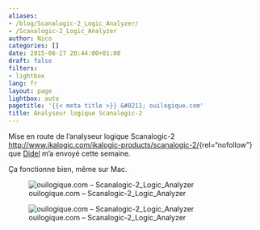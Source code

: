```yaml
---
aliases:
- /blog/Scanalogic-2_Logic_Analyzer/
- /Scanalogic-2_Logic_Analyzer
author: Nico
categories: []
date: 2015-06-27 20:44:00+01:00
draft: false
filters:
- lightbox
lang: fr
layout: page
lightbox: auto
pagetitle: '{{< meta title >}} &#8211; ouilogique.com'
title: Analyseur logique Scanalogic-2
---
```


Mise en route de l’analyseur logique Scanalogic-2 <http://www.ikalogic.com/ikalogic-products/scanalogic-2/>{rel="nofollow"}{rel="nofollow"} que [Didel](https://didel.ch/) m’a envoyé cette semaine.

Ça fonctionne bien, même sur Mac.

![ouilogique.com – Scanalogic-2_Logic_Analyzer][img_1]

[img_1]: ./images/Scanalogic-2_Logic_Analyzer_001.jpg

![ouilogique.com – Scanalogic-2_Logic_Analyzer][img_2]

[img_2]: ./images/Scanalogic-2_Logic_Analyzer_002.jpg
